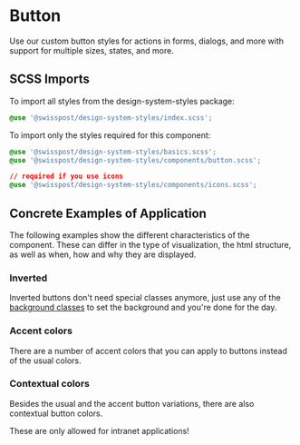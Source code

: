 
<Meta title="Components/Button" />

# Button

<p className="lead">
  Use our custom button styles for actions in forms, dialogs, and more with support for multiple
  sizes, states, and more.
</p>

<Canvas>
  <Story id="components-button--default" />
</Canvas>
<div className="hide-col-default">
  <ArgsTable story="^" />
</div>

## SCSS Imports

To import all styles from the design-system-styles package:

```css dark
@use '@swisspost/design-system-styles/index.scss';
```

To import only the styles required for this component:

```css dark
@use '@swisspost/design-system-styles/basics.scss';
@use '@swisspost/design-system-styles/components/button.scss';

// required if you use icons
@use '@swisspost/design-system-styles/components/icons.scss';
```

## Concrete Examples of Application

The following examples show the different characteristics of the component. These can differ in the type of visualization, the html structure, as well as when, how and why they are displayed.

### Inverted

Inverted buttons don't need special classes anymore, just use any of the [background classes](/?path=/docs/foundations-color--page) to set the background and you're done for the day.

<Canvas>
  <Story id="components-button--inverted" />
</Canvas>

### Accent colors

There are a number of accent colors that you can apply to buttons instead of the usual colors.

<Canvas>
  <Story id="components-button--accent-colors" />
</Canvas>

### Contextual colors

Besides the usual and the accent button variations, there are also contextual button colors.

<p className="alert alert-danger">These are only allowed for intranet applications!</p>

<Canvas>
  <Story id="components-button--contextual-colors" />
</Canvas>
